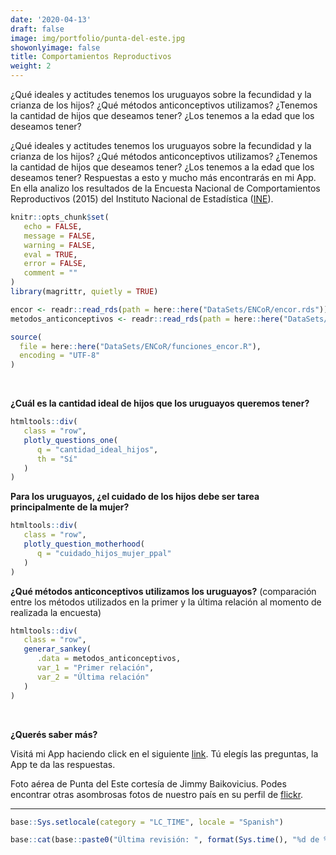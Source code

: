```yaml
---
date: '2020-04-13'
draft: false
image: img/portfolio/punta-del-este.jpg
showonlyimage: false
title: Comportamientos Reproductivos
weight: 2
---
```


¿Qué ideales y actitudes tenemos los uruguayos sobre la fecundidad y la crianza de los hijos? ¿Qué métodos anticonceptivos utilizamos? ¿Tenemos la cantidad de hijos que deseamos tener? ¿Los tenemos a la edad que los deseamos tener?

<!--more-->

¿Qué ideales y actitudes tenemos los uruguayos sobre la fecundidad y la crianza de los hijos? ¿Qué métodos anticonceptivos utilizamos? ¿Tenemos la cantidad de hijos que deseamos tener? ¿Los tenemos a la edad que los deseamos tener? Respuestas a esto y mucho más encontrarás en mi App. En ella analizo los resultados de la Encuesta Nacional de Comportamientos Reproductivos (2015) del Instituto Nacional de Estadística ([INE](http://www.ine.gub.uy/)).

```r
knitr::opts_chunk$set(
   echo = FALSE,
   message = FALSE,
   warning = FALSE,
   eval = TRUE,
   error = FALSE,
   comment = ""
)
library(magrittr, quietly = TRUE)
```

```r
encor <- readr::read_rds(path = here::here("DataSets/ENCoR/encor.rds"))
metodos_anticonceptivos <- readr::read_rds(path = here::here("DataSets/ENCoR/metodos_anticonceptivos.rds"))
```

```r
source(
  file = here::here("DataSets/ENCoR/funciones_encor.R"),
  encoding = "UTF-8"
)
```

<br>

**¿Cuál es la cantidad ideal de hijos que los uruguayos queremos tener?**

```r
htmltools::div(
   class = "row",
   plotly_questions_one(
      q = "cantidad_ideal_hijos",
      th = "Sí"
   )
)
```

**Para los uruguayos, ¿el cuidado de los hijos debe ser tarea principalmente de la mujer?**

```r
htmltools::div(
   class = "row",
   plotly_question_motherhood(
      q = "cuidado_hijos_mujer_ppal"
   )
)
```

**¿Qué métodos anticonceptivos utilizamos los uruguayos?** (comparación entre los métodos utilizados en la primer y la última relación al momento de realizada la encuesta)

```r
htmltools::div(
   class = "row",
   generar_sankey(
      .data = metodos_anticonceptivos,
      var_1 = "Primer relación",
      var_2 = "Última relación"
   )
)
```

<br>

**¿Querés saber más?**

Visitá mi App haciendo click en el siguiente [link](https://daczarne.shinyapps.io/AppENCoR/). Tú elegís las preguntas, la App te da las respuestas.

Foto aérea de Punta del Este cortesía de Jimmy Baikovicius. Podes encontrar otras asombrosas fotos de nuestro país en su perfil de [flickr](https://www.flickr.com/photos/jikatu/).

***

```r
base::Sys.setlocale(category = "LC_TIME", locale = "Spanish")
```

```r
base::cat(base::paste0("Última revisión: ", format(Sys.time(), "%d de %B de %Y")))
```
